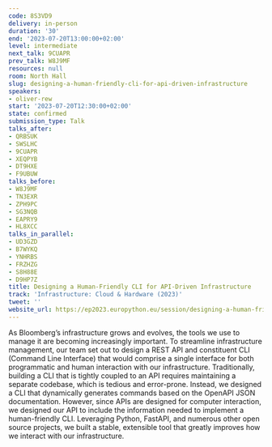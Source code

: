 ```yaml
---
code: 8S3VD9
delivery: in-person
duration: '30'
end: '2023-07-20T13:00:00+02:00'
level: intermediate
next_talk: 9CUAPR
prev_talk: W8J9MF
resources: null
room: North Hall
slug: designing-a-human-friendly-cli-for-api-driven-infrastructure
speakers:
- oliver-rew
start: '2023-07-20T12:30:00+02:00'
state: confirmed
submission_type: Talk
talks_after:
- QRBSUK
- SWSLHC
- 9CUAPR
- XEQPYB
- DT9HXE
- F9UBUW
talks_before:
- W8J9MF
- TN3EXR
- ZPH9PC
- SG3NQB
- EAPRY9
- HL8XCC
talks_in_parallel:
- UD3GZD
- B7WYKQ
- YNHRBS
- FRZHZG
- S8H88E
- D9HP7Z
title: Designing a Human-Friendly CLI for API-Driven Infrastructure
track: 'Infrastructure: Cloud & Hardware (2023)'
tweet: ''
website_url: https://ep2023.europython.eu/session/designing-a-human-friendly-cli-for-api-driven-infrastructure
---
```


As Bloomberg’s infrastructure grows and evolves, the tools we use to manage it are becoming increasingly important. To streamline infrastructure management, our team set out to design a REST API and constituent CLI (Command Line Interface) that would comprise a single interface for both programmatic and human interaction with our infrastructure. Traditionally, building a CLI that is tightly coupled to an API requires maintaining a separate codebase, which is tedious and error-prone. Instead, we designed a CLI that dynamically generates commands based on the OpenAPI JSON documentation. However, since APIs are designed for computer interaction, we designed our API to include the information needed to implement a human-friendly CLI. Leveraging Python, FastAPI, and numerous other open source projects, we built a stable, extensible tool that greatly improves how we interact with our infrastructure.